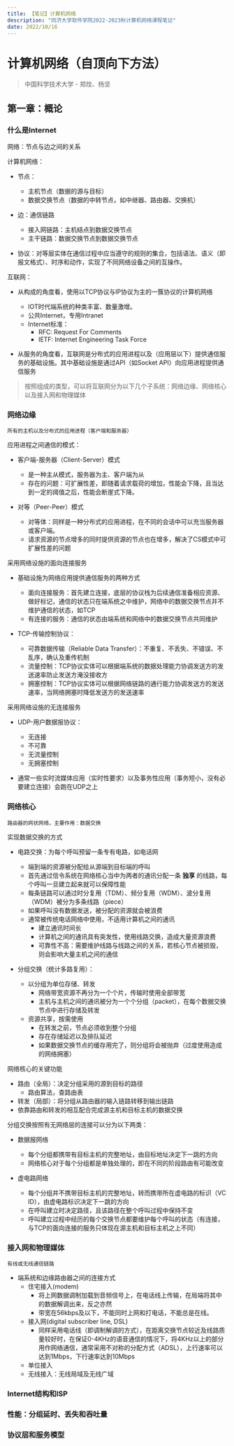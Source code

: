 ```yaml
---
title: 【笔记】计算机网络
description: "同济大学软件学院2022-2023秋计算机网络课程笔记"
date: 2022/10/16
---
```


# 计算机网络（自顶向下方法）

>
> 中国科学技术大学 - 郑烇、杨坚
>

## 第一章：概论

### 什么是Internet

网络：节点与边之间的关系

计算机网络：

- 节点：
  - 主机节点（数据的源与目标）
  - 数据交换节点（数据的中转节点，如中继器、路由器、交换机）
- 边：通信链路
  - 接入网链路：主机结点到数据交换节点
  - 主干链路：数据交换节点到数据交换节点

- 协议：对等层实体在通信过程中应当遵守的规则的集合，包括语法、语义（即报文格式）、时序和动作，实现了不同网络设备之间的互操作。

互联网：

- 从构成的角度看，使用以TCP协议与IP协议为主的一簇协议的计算机网络
  - IOT时代端系统的种类丰富、数量激增。
  - 公共Internet，专用Intranet
  - Internet标准：
    - RFC: Request For Comments
    - IETF: Internet Engineering Task Force 

- 从服务的角度看，互联网是分布式的应用进程以及（应用层以下）提供通信服务的基础设施。其中基础设施是通过API（如Socket API）向应用进程提供通信服务

> 按照组成的类型，可以将互联网分为以下几个子系统：网络边缘、网络核心以及接入网和物理媒体

### 网络边缘

    所有的主机以及分布式的应用进程（客户端和服务器）

应用进程之间通信的模式：

- 客户端-服务器（Client-Server）模式
  - 是一种主从模式，服务器为主、客户端为从
  - 存在的问题：可扩展性差，即随着请求载荷的增加，性能会下降，且当达到一定的阈值之后，性能会断崖式下降。

- 对等（Peer-Peer）模式
  - 对等体：同样是一种分布式的应用进程，在不同的会话中可以充当服务器或客户端。
  - 请求资源的节点增多的同时提供资源的节点也在增多，解决了CS模式中可扩展性差的问题

采用网络设施的面向连接服务

- 基础设施为网络应用提供通信服务的两种方式
  - 面向连接服务：首先建立连接，底层的协议栈为后续通信准备相应资源、做好标记，通信的状态只在端系统之中维护，网络中的数据交换节点并不维护通信的状态，如TCP
  - 有连接的服务：通信的状态由端系统和网络中的数据交换节点共同维护

- TCP-传输控制协议：
  - 可靠数据传输（Reliable Data Transfer）：不重复、不丢失、不错误、不乱序，确认及重传机制
  - 流量控制：TCP协议实体可以根据端系统的数据处理能力协调发送方的发送速率防止发送方淹没接收方
  - 拥塞控制：TCP协议实体可以根据网络链路的通行能力协调发送方的发送速率，当网络拥塞时降低发送方的发送速率

采用网络设施的无连接服务

- UDP-用户数据报协议：
  - 无连接
  - 不可靠
  - 无流量控制
  - 无拥塞控制

- 通常一些实时流媒体应用（实时性要求）以及事务性应用（事务短小，没有必要建立连接）会跑在UDP之上


### 网络核心

    路由器的网状网络，主要作用：数据交换

实现数据交换的方式

- 电路交换：为每个呼叫预留一条专有电路，如电话网
  - 端到端的资源被分配给从源端到目标端的呼叫
  - 首先通过信令系统在网络核心当中为两者的通讯分配一条 **独享** 的线路，每个呼叫一旦建立起来就可以保障性能
  - 每条链路可以通过时分复用（TDM）、频分复用（WDM）、波分复用（WDM）被分为多条线路（piece）
  - 如果呼叫没有数据发送，被分配的资源就会被浪费
  - 通常被传统电话网络中使用，不适用计算机之间的通讯
    - 建立通讯时间长
    - 计算机之间的通讯具有突发性，使用线路交换，造成大量资源浪费
    - 可靠性不高：需要维护线路与线路之间的关系，若核心节点被损毁，则会影响大量主机之间的通信

- 分组交换（统计多路复用）：
  - 以分组为单位存储、转发
    - 网络带宽资源不再分为一个个片，传输时使用全部带宽
    - 主机与主机之间的通讯被分为一个个分组（packet），在每个数据交换节点中进行存储及转发
  - 资源共享，按需使用
    - 在转发之前，节点必须收到整个分组
    - 存在存储延迟以及排队延迟
    - 如果数据交换节点的缓存用完了，则分组将会被抛弃（过度使用造成的网络拥塞）

网络核心的关键功能

- 路由（全局）：决定分组采用的源到目标的路径
  - 路由算法，查路由表
- 转发（局部）：将分组从路由器的输入链路转移到输出链路
- 依靠路由和转发的相互配合完成源主机和目标主机的数据交换

分组交换按照有无网络层的连接可以分为以下两类：

- 数据报网络
  - 每个分组都携带有目标主机的完整地址，由目标地址决定下一跳的方向
  - 网络核心对于每个分组都是单独处理的，即在不同的阶段路由有可能改变

- 虚电路网络
  - 每个分组并不携带目标主机的完整地址，转而携带所在虚电路的标识（VC ID），由虚电路标识决定下一跳的方向
  - 在呼叫建立时决定路径，且该路径在整个呼叫过程中保持不变
  - 呼叫建立过程中经历的每个交换节点都要维护每个呼叫的状态（有连接，与TCP的面向连接的服务只体现在源主机和目标主机之上不同）

### 接入网和物理媒体

    有线或无线通信链路

- 端系统和边缘路由器之间的连接方式
  - 住宅接入(modem)
    - 将上网数据调制加载到音频信号上，在电话线上传输，在局端将其中的数据解调出来，反之亦然
    - 带宽在56kbps及以下，不能同时上网和打电话，不能总是在线。
  - 接入网(digital subscriber line, DSL)
    - 同样采用电话线（即调制解调的方式），在距离交换节点较近及线路质量较好时，在保证0-4KHz的语音通信的情况下，将4KHz以上的部分用作网络通信，通常采用不对称的分配方式（ADSL），上行速率可以达到1Mbps，下行速率达到10Mbps
  - 单位接入
  - 无线接入：无线局域及无线广域

### Internet结构和ISP

### 性能：分组延时、丢失和吞吐量

### 协议层和服务模型
